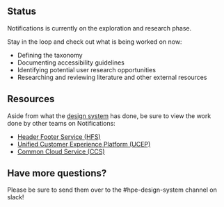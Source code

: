 ## Status

Notifications is currently on the exploration and research phase.

Stay in the loop and check out what is being worked on now:

* Defining the taxonomy
* Documenting accessibility guidelines
* Identifying potential user research opportunities
* Researching and reviewing literature and other external resources

## Resources

Aside from what the [design system](https://www.figma.com/file/FGvOd2htjrChVVS2oz73ds/HPE-Notifications?node-id=0%3A1) has done, be sure to view the work done by other teams on Notifications:

* [Header Footer Service (HFS)](https://www.figma.com/file/AbxAC3KU59pPyHG5mnnh7R/HFS-North-Star?node-id=140%3A10059) 
* [Unified Customer Experience Platform (UCEP)](https://www.figma.com/file/AbxAC3KU59pPyHG5mnnh7R/HFS-North-Star?node-id=140%3A10059)
* [Common Cloud Service (CCS)](https://www.figma.com/file/vT3CaJANRAKHysuZs2JIGR/CCS-Notifications?node-id=1%3A17948)

## Have more questions?

Please be sure to send them over to the #hpe-design-system channel on slack!



